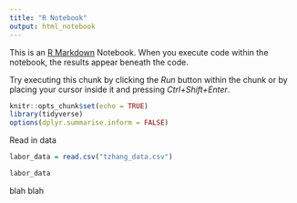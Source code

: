 ```yaml
---
title: "R Notebook"
output: html_notebook
---
```


This is an [R Markdown](http://rmarkdown.rstudio.com) Notebook. When you execute code within the notebook, the results appear beneath the code. 

Try executing this chunk by clicking the *Run* button within the chunk or by placing your cursor inside it and pressing *Ctrl+Shift+Enter*. 

```r
knitr::opts_chunk$set(echo = TRUE)
library(tidyverse)
options(dplyr.summarise.inform = FALSE)

```

Read in data
```r
labor_data = read.csv("tzhang_data.csv")

labor_data
```

blah blah
